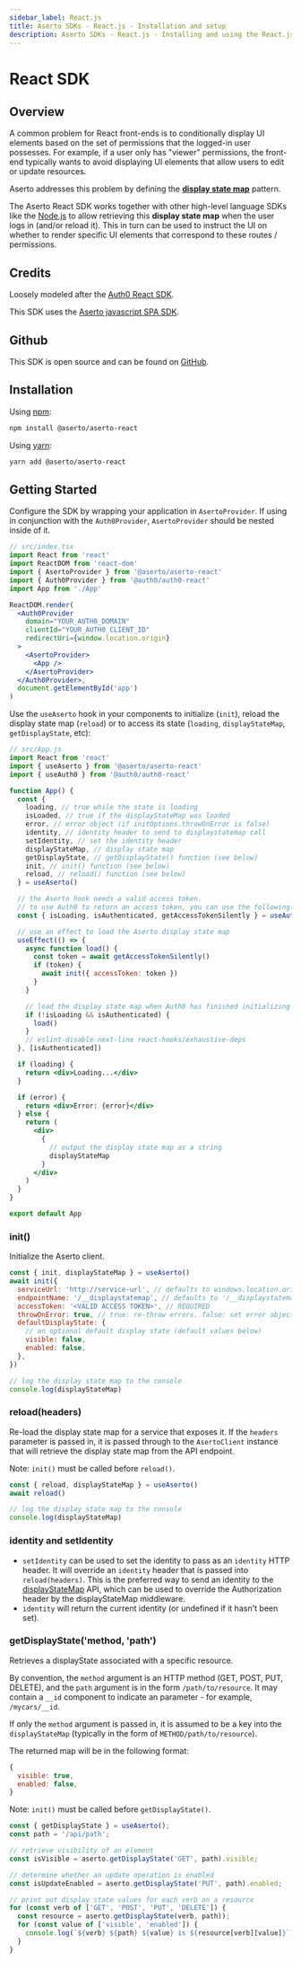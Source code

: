 ```yaml
---
sidebar_label: React.js
title: Aserto SDKs - React.js - Installation and setup
description: Aserto SDKs - React.js - Installing and using the React.js SDK middleware
---
```


# React SDK

## Overview

A common problem for React front-ends is to conditionally display UI elements based on the set of permissions
that the logged-in user possesses. For example, if a user only has "viewer" permissions,
the front-end typically wants to avoid displaying UI elements that allow users to edit or update resources.

Aserto addresses this problem by defining the [**display state map**](/docs/v1/authorizer-guide/display-state-map) pattern.

The Aserto React SDK works together with other high-level language SDKs like the
[Node.js](/docs/v1/software-development-kits/javascript/express#displaystatemap-middleware) to allow retrieving this
**display state map** when the user logs in (and/or reload it). This in turn can be used to instruct
the UI on whether to render specific UI elements that correspond to these routes / permissions.

## Credits

Loosely modeled after the [Auth0 React SDK](https://github.com/auth0/auth0-react).

This SDK uses the [Aserto javascript SPA SDK](https://github.com/aserto-dev/aserto-spa-js).

## Github

This SDK is open source and can be found on [GitHub](https://github.com/aserto-dev/aserto-react).

## Installation

Using [npm](https://npmjs.org):

```sh
npm install @aserto/aserto-react
```

Using [yarn](https://yarnpkg.com):

```sh
yarn add @aserto/aserto-react
```

## Getting Started

Configure the SDK by wrapping your application in `AsertoProvider`. If using in conjunction with the `Auth0Provider`, `AsertoProvider` should be nested inside of it.

```jsx
// src/index.tsx
import React from 'react'
import ReactDOM from 'react-dom'
import { AsertoProvider } from '@aserto/aserto-react'
import { Auth0Provider } from '@auth0/auth0-react'
import App from './App'

ReactDOM.render(
  <Auth0Provider
    domain="YOUR_AUTH0_DOMAIN"
    clientId="YOUR_AUTH0_CLIENT_ID"
    redirectUri={window.location.origin}
  >
    <AsertoProvider>
      <App />
    </AsertoProvider>
  </Auth0Provider>,
  document.getElementById('app')
)
```

Use the `useAserto` hook in your components to initialize (`init`), reload the display state map (`reload`) or to access its state (`loading`, `displayStateMap`, `getDisplayState`, etc):

```jsx
// src/App.js
import React from 'react'
import { useAserto } from '@aserto/aserto-react'
import { useAuth0 } from '@auth0/auth0-react'

function App() {
  const {
    loading, // true while the state is loading
    isLoaded, // true if the displayStateMap was loaded
    error, // error object (if initOptions.throwOnError is false)
    identity, // identity header to send to displaystatemap call
    setIdentity, // set the identity header
    displayStateMap, // display state map
    getDisplayState, // getDisplayState() function (see below)
    init, // init() function (see below)
    reload, // reload() function (see below)
  } = useAserto()

  // the Aserto hook needs a valid access token.
  // to use Auth0 to return an access token, you can use the following:
  const { isLoading, isAuthenticated, getAccessTokenSilently } = useAuth0()

  // use an effect to load the Aserto display state map
  useEffect(() => {
    async function load() {
      const token = await getAccessTokenSilently()
      if (token) {
        await init({ accessToken: token })
      }
    }

    // load the display state map when Auth0 has finished initializing
    if (!isLoading && isAuthenticated) {
      load()
    }
    // eslint-disable-next-line react-hooks/exhaustive-deps
  }, [isAuthenticated])

  if (loading) {
    return <div>Loading...</div>
  }

  if (error) {
    return <div>Error: {error}</div>
  } else {
    return (
      <div>
        {
          // output the display state map as a string
          displayStateMap
        }
      </div>
    )
  }
}

export default App
```

### init()

Initialize the Aserto client.

```js
const { init, displayStateMap } = useAserto()
await init({
  serviceUrl: 'http://service-url', // defaults to windows.location.origin
  endpointName: '/__displaystatemap', // defaults to '/__displaystatemap'
  accessToken: '<VALID ACCESS TOKEN>', // REQUIRED
  throwOnError: true, // true: re-throw errors. false: set error object. defaults to true.
  defaultDisplayState: {
    // an optional default display state (default values below)
    visible: false,
    enabled: false,
  },
})

// log the display state map to the console
console.log(displayStateMap)
```

### reload(headers)

Re-load the display state map for a service that exposes it. If the `headers` parameter is passed in, it is passed through to the `AsertoClient` instance that will retrieve the display state map from the API endpoint.

Note: `init()` must be called before `reload()`.

```js
const { reload, displayStateMap } = useAserto()
await reload()

// log the display state map to the console
console.log(displayStateMap)
```

### identity and setIdentity

- `setIdentity` can be used to set the identity to pass as an `identity` HTTP header. It will override an `identity` header that is passed into `reload(headers)`. This is the preferred way to send an identity to the [displayStateMap](/docs/v1/software-development-kits/javascript/express#displaystatemap-middleware) API, which can be used to override the Authorization header by the displayStateMap middleware.
- `identity` will return the current identity (or undefined if it hasn't been set).

### getDisplayState('method, 'path')

Retrieves a displayState associated with a specific resource.

By convention, the `method` argument is an HTTP method (GET, POST, PUT, DELETE), and the `path` argument is in the form `/path/to/resource`. It may contain a `__id` component to indicate an parameter - for example, `/mycars/__id`.

If only the `method` argument is passed in, it is assumed to be a key into the `displayStateMap` (typically in the form of `METHOD/path/to/resource`).

The returned map will be in the following format:

```js
{
  visible: true,
  enabled: false,
}
```

Note: `init()` must be called before `getDisplayState()`.

```js
const { getDisplayState } = useAserto();
const path = '/api/path';

// retrieve visibility of an element
const isVisible = aserto.getDisplayState('GET', path).visible;

// determine whether an update operation is enabled
const isUpdateEnabled = aserto.getDisplayState('PUT', path).enabled;

// print out display state values for each verb on a resource
for (const verb of ['GET', 'POST', 'PUT', 'DELETE']) {
  const resource = aserto.getDisplayState(verb, path));
  for (const value of ['visible', 'enabled']) {
    console.log(`${verb} ${path} ${value} is ${resource[verb][value]}`);
  }
}
```
